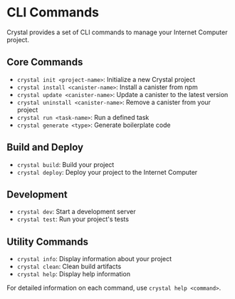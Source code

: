 # CLI Commands

Crystal provides a set of CLI commands to manage your Internet Computer project.

## Core Commands

- `crystal init <project-name>`: Initialize a new Crystal project
- `crystal install <canister-name>`: Install a canister from npm
- `crystal update <canister-name>`: Update a canister to the latest version
- `crystal uninstall <canister-name>`: Remove a canister from your project
- `crystal run <task-name>`: Run a defined task
- `crystal generate <type>`: Generate boilerplate code

## Build and Deploy

- `crystal build`: Build your project
- `crystal deploy`: Deploy your project to the Internet Computer

## Development

- `crystal dev`: Start a development server
- `crystal test`: Run your project's tests

## Utility Commands

- `crystal info`: Display information about your project
- `crystal clean`: Clean build artifacts
- `crystal help`: Display help information

For detailed information on each command, use `crystal help <command>`.